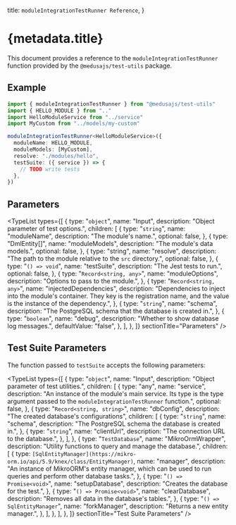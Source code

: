 
  title: `moduleIntegrationTestRunner Reference`,
}

# {metadata.title}

This document provides a reference to the `moduleIntegrationTestRunner` function provided by the `@medusajs/test-utils` package.

## Example

```ts
import { moduleIntegrationTestRunner } from "@medusajs/test-utils"
import { HELLO_MODULE } from ".."
import HelloModuleService from "../service"
import MyCustom from "../models/my-custom"

moduleIntegrationTestRunner<HelloModuleService>({
  moduleName: HELLO_MODULE,
  moduleModels: [MyCustom],
  resolve: "./modules/hello",
  testSuite: ({ service }) => {
    // TODO write tests
  },
})
```

## Parameters

<TypeList
  types={[
    {
      type: "`object`",
      name: "Input",
      description: "Object parameter of test options.",
      children: [
        {
          type: "`string`",
          name: "moduleName",
          description: "The module's name.",
          optional: false,
        },
        {
          type: "DmlEntity[]",
          name: "moduleModels",
          description: "The module's data models.",
          optional: false,
        },
        {
          type: "string",
          name: "resolve",
          description:
            "The path to the module relative to the `src` directory.",
          optional: false,
        },
        {
          type: "`() => void`",
          name: "testSuite",
          description: "The Jest tests to run.",
          optional: false,
        },
        {
          type: "`Record<string, any>`",
          name: "moduleOptions",
          description: "Options to pass to the module.",
        },
        {
          type: "`Record<string, any>`",
          name: "injectedDependencies",
          description:
            "Dependencies to inject into the module's container. They key is the registration name, and the value is the instance of the dependency.",
        },
        {
          type: "`string`",
          name: "schema",
          description: "The PostgreSQL schema that the database is created in.",
        },
        {
          type: "`boolean`",
          name: "debug",
          description: "Whether to show database log messages.",
          defaultValue: "false",
        },
      ],
    },
  ]}
  sectionTitle="Parameters"
/>

## Test Suite Parameters

The function passed to `testSuite` accepts the following parameters:

<TypeList
  types={[
    {
      type: "`object`",
      name: "Input",
      description: "Object parameter of test utilities.",
      children: [
        {
          type: "any",
          name: "service",
          description:
            "An instance of the module's main service. Its type is the type argument passed to the `moduleIntegrationTestRunner` function.",
          optional: false,
        },
        {
          type: "`Record<string, string>`",
          name: "dbConfig",
          description: "The created database's configurations",
          children: [
            {
              type: "`string`",
              name: "schema",
              description: "The PostgreSQL schema the database is created in.",
            },
            {
              type: "`string`",
              name: "clientUrl",
              description: "The connection URL to the database.",
            },
          ],
        },
        {
          type: "`TestDatabase`",
          name: "MikroOrmWrapper",
          description: "Utility functions to query and manage the database.",
          children: [
            {
              type: `[SqlEntityManager](https://mikro-orm.io/api/5.9/knex/class/EntityManager)`,
              name: "manager",
              description:
                "An instance of MikroORM's entity manager, which can be used to run queries and perform other database tasks.",
            },
            {
              type: "`() => Promise<void>`",
              name: "setupDatabase",
              description: "Creates the database for the test.",
            },
            {
              type: "`() => Promise<void>`",
              name: "clearDatabase",
              description: "Removes all data in the database's tables.",
            },
            {
              type: "`() => SqlEntityManager`",
              name: "forkManager",
              description: "Returns a new entity manager.",
            },
          ],
        },
      ],
    },
  ]}
  sectionTitle="Test Suite Parameters"
/>

